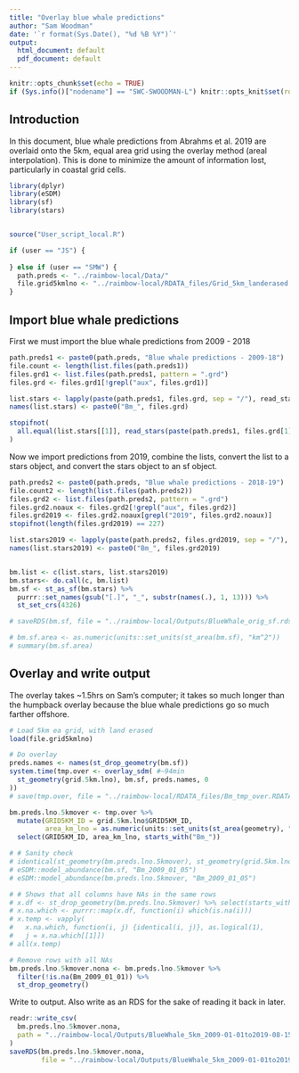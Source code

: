 ```yaml
---
title: "Overlay blue whale predictions"
author: "Sam Woodman"
date: '`r format(Sys.Date(), "%d %B %Y")`'
output:
  html_document: default
  pdf_document: default
---
```


```r
knitr::opts_chunk$set(echo = TRUE)
if (Sys.info()["nodename"] == "SWC-SWOODMAN-L") knitr::opts_knit$set(root.dir = "../")
```

## Introduction

In this document, blue whale predictions from Abrahms et al. 2019 are overlaid onto the 5km, equal area grid using the overlay method (areal interpolation). This is done to minimize the amount of information lost, particularly in coastal grid cells.

```r
library(dplyr)
library(eSDM)
library(sf)
library(stars)


source("User_script_local.R")

if (user == "JS") {
  
} else if (user == "SMW") {
  path.preds <- "../raimbow-local/Data/"
  file.grid5kmlno <- "../raimbow-local/RDATA_files/Grid_5km_landerased.RDATA"
}
```

## Import blue whale predictions

First we must import the blue whale predictions from 2009 - 2018

```r
path.preds1 <- paste0(path.preds, "Blue whale predictions - 2009-18")
file.count <- length(list.files(path.preds1))
files.grd1 <- list.files(path.preds1, pattern = ".grd")
files.grd <- files.grd1[!grepl("aux", files.grd1)]

list.stars <- lapply(paste(path.preds1, files.grd, sep = "/"), read_stars) #~120s
names(list.stars) <- paste0("Bm_", files.grd)

stopifnot(
  all.equal(list.stars[[1]], read_stars(paste(path.preds1, files.grd[1], sep = "/")))
)
```

Now we import predictions from 2019, combine the lists, convert the list to a stars object, and convert the stars object to an sf object.

```r
path.preds2 <- paste0(path.preds, "Blue whale predictions - 2018-19")
file.count2 <- length(list.files(path.preds2))
files.grd2 <- list.files(path.preds2, pattern = ".grd")
files.grd2.noaux <- files.grd2[!grepl("aux", files.grd2)]
files.grd2019 <- files.grd2.noaux[grepl("2019", files.grd2.noaux)]
stopifnot(length(files.grd2019) == 227)

list.stars2019 <- lapply(paste(path.preds2, files.grd2019, sep = "/"), read_stars) #
names(list.stars2019) <- paste0("Bm_", files.grd2019)


bm.list <- c(list.stars, list.stars2019)
bm.stars<- do.call(c, bm.list)
bm.sf <- st_as_sf(bm.stars) %>% 
  purrr::set_names(gsub("[.]", "_", substr(names(.), 1, 13))) %>% 
  st_set_crs(4326)

# saveRDS(bm.sf, file = "../raimbow-local/Outputs/BlueWhale_orig_sf.rds")

# bm.sf.area <- as.numeric(units::set_units(st_area(bm.sf), "km^2"))
# summary(bm.sf.area)
```

## Overlay and write output

The overlay takes ~1.5hrs on Sam's computer; it takes so much longer than the humpback overlay because the blue whale predictions go so much farther offshore. 

```r
# Load 5km ea grid, with land erased
load(file.grid5kmlno)

# Do overlay
preds.names <- names(st_drop_geometry(bm.sf))
system.time(tmp.over <- overlay_sdm( #~94min
  st_geometry(grid.5km.lno), bm.sf, preds.names, 0
))
# save(tmp.over, file = "../raimbow-local/RDATA_files/Bm_tmp_over.RDATA")

bm.preds.lno.5kmover <- tmp.over %>% 
  mutate(GRID5KM_ID = grid.5km.lno$GRID5KM_ID, 
         area_km_lno = as.numeric(units::set_units(st_area(geometry), "km^2"))) %>% 
  select(GRID5KM_ID, area_km_lno, starts_with("Bm_"))

# # Sanity check
# identical(st_geometry(bm.preds.lno.5kmover), st_geometry(grid.5km.lno))
# eSDM::model_abundance(bm.sf, "Bm_2009_01_05")
# eSDM::model_abundance(bm.preds.lno.5kmover, "Bm_2009_01_05")

# # Shows that all columns have NAs in the same rows
# x.df <- st_drop_geometry(bm.preds.lno.5kmover) %>% select(starts_with("Bm_"))
# x.na.which <- purrr::map(x.df, function(i) which(is.na(i)))
# x.temp <- vapply(
#   x.na.which, function(i, j) {identical(i, j)}, as.logical(1),
#   j = x.na.which[[1]])
# all(x.temp)

# Remove rows with all NAs
bm.preds.lno.5kmover.nona <- bm.preds.lno.5kmover %>% 
  filter(!is.na(Bm_2009_01_01)) %>% 
  st_drop_geometry()
```

Write to output. Also write as an RDS for the sake of reading it back in later.

```r
readr::write_csv(
  bm.preds.lno.5kmover.nona, 
  path = "../raimbow-local/Outputs/BlueWhale_5km_2009-01-01to2019-08-15.csv"
)
saveRDS(bm.preds.lno.5kmover.nona, 
        file = "../raimbow-local/Outputs/BlueWhale_5km_2009-01-01to2019-08-15.rds")

```
